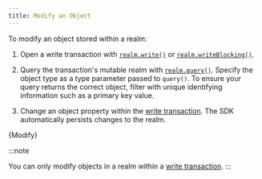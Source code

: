 ```yaml
---
title: Modify an Object
---
```


To modify an object stored within a realm:

1. Open a write transaction with [`realm.write()`](https://docs.mongodb.com/realm-sdks/kotlin/latest/library-base/-realm%20-kotlin%20-multiplatform%20-s-d-k/io.realm/-realm/write.html)
   or [`realm.writeBlocking()`](https://docs.mongodb.com/realm-sdks/kotlin/latest/library-base/-realm%20-kotlin%20-multiplatform%20-s-d-k/io.realm/-realm/write-blocking.html).

1. Query the transaction's mutable realm with [`realm.query()`](https://docs.mongodb.com/realm-sdks/kotlin/latest/library-base/-realm%20-kotlin%20-multiplatform%20-s-d-k/io.realm.query/-realm-query/query.html).
   Specify the object type as a type parameter passed to `query()`.
   To ensure your query returns the correct object, filter with unique
   identifying information such as a primary key value.

1. Change an object property within the
   [write transaction](/sdk/kotlin/realm-database/write-transactions).
   The SDK automatically persists changes to the realm.


<CodeBlock language="kotlin">{Modify}</CodeBlock>

:::note

You can only modify objects in a realm within a
[write transaction](/sdk/kotlin/realm-database/write-transactions).
:::